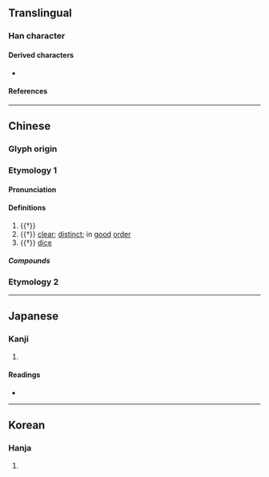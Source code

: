 {{also|稷}}
{{character info}}
==Translingual==

===Han character===
{{Han char|rn=102|rad=田|as=05|sn=10|four=60407|canj=WCHE|ids=⿳田八夂(G),⿳田儿夊(HT),⿳田儿夂(JK)}}

====Derived characters====
* {{l|mul|[[𠋻]], [[𢱩]], [[溭]], [[𪰺]], [[𫆪]], [[㮨]], [[㹄]], [[𤠎]], [[𭹭]], [[禝]], [[稷]], [[𦃩]]([[𫄯]]), [[𦔎]], [[𧏧]], [[謖]]([[谡]]), [[𮩬]], [[𫘓]], [[𠞅]]}}

====References====
{{Han ref|kx=0761.170|dkj=21817|dj=1171.080|hdz=42537.010|uh=755F}}

----

==Chinese==
{{zh-forms}}

===Glyph origin===
{{Han etym}}

===Etymology 1===

====Pronunciation====
{{zh-pron
|m=cè
|c=cak1
|mc=1
|oc=1,2
|ma=
|cat=
}}

====Definitions====
{{zh-hanzi}}

# {{†}} {{zh-used|畟畟|[[ploughing]] deeply; [[sharp]]}}
# {{†}} [[clear]]; [[distinct]]; in [[good]] [[order]]
# {{†}} [[dice]]

=====Compounds=====
{{zh-der|瓊畟|畟然|畟畟}}

===Etymology 2===
{{zh-see|稷|a}}

----

==Japanese==

===Kanji===
{{ja-kanji|grade=|rs=田05}}

# {{rfdef|ja|sort=田05}}

====Readings====
* {{ja-readings|on=[[しょく]] (shoku), [[しき]] (shiki), [[そく]] (soku)|kun=[[そく]] (soku)|nanori=}}

----

==Korean==

===Hanja===
{{ko-hanja|hangeul=측|rv=cheuk|mr=ch'ŭk}}

# {{rfdef|ko|sort=田05}}